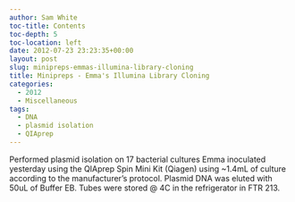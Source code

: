 ```yaml
---
author: Sam White
toc-title: Contents
toc-depth: 5
toc-location: left
date: 2012-07-23 23:23:35+00:00
layout: post
slug: minipreps-emmas-illumina-library-cloning
title: Minipreps - Emma's Illumina Library Cloning
categories:
  - 2012
  - Miscellaneous
tags:
  - DNA
  - plasmid isolation
  - QIAprep
---
```


Performed plasmid isolation on 17 bacterial cultures Emma inoculated yesterday using the QIAprep Spin Mini Kit (Qiagen) using ~1.4mL of culture according to the manufacturer's protocol. Plasmid DNA was eluted with 50uL of Buffer EB. Tubes were stored @ 4C in the refrigerator in FTR 213.
